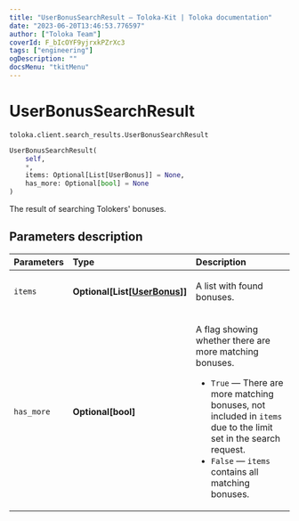 ```yaml
---
title: "UserBonusSearchResult — Toloka-Kit | Toloka documentation"
date: "2023-06-20T13:46:53.776597"
author: ["Toloka Team"]
coverId: F_bIcOYF9yjrxkPZrXc3
tags: ["engineering"]
ogDescription: ""
docsMenu: "tkitMenu"
---
```


# UserBonusSearchResult

`toloka.client.search_results.UserBonusSearchResult`

```python
UserBonusSearchResult(
    self,
    *,
    items: Optional[List[UserBonus]] = None,
    has_more: Optional[bool] = None
)
```

The result of searching Tolokers' bonuses.

## Parameters description

| Parameters | Type | Description |
| :----------| :----| :-----------|
`items`|**Optional\[List\[[UserBonus](/docs/toloka-kit/reference/toloka.client.user_bonus.UserBonus)\]\]**|<p>A list with found bonuses.</p>
`has_more`|**Optional\[bool\]**|<p>A flag showing whether there are more matching bonuses.</p> <ul> <li>`True` — There are more matching bonuses, not included in `items` due to the limit set in the search request.</li> <li>`False` — `items` contains all matching bonuses.</li> </ul>